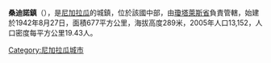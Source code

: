 '''桑迪諾鎮'''（{{lang-es|Villa Sandino}}），是[[尼加拉瓜|尼加拉瓜]]的城鎮，位於該國中部，由[[瓊塔萊斯省|瓊塔萊斯省]]負責管轄，始建於1942年8月27日，面積677平方公里，海拔高度289米，2005年人口13,152，人口密度每平方公里19.43人。

{{Coord|12|03|N|84|59|W|region:NI_type:city|display=title}}

{{Nicaragua-geo-stub}}
[[Category:尼加拉瓜城市|Category:尼加拉瓜城市]]